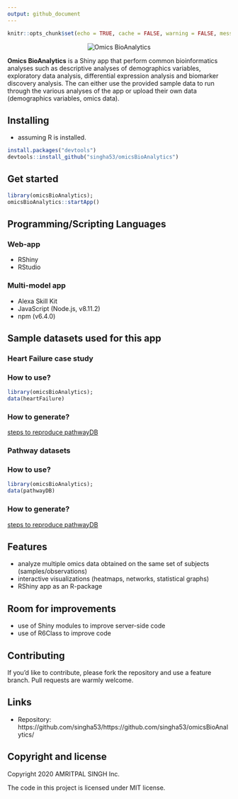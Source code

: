 ```yaml
---
output: github_document
---
```


```r
knitr::opts_chunk$set(echo = TRUE, cache = FALSE, warning = FALSE, message = FALSE)
```

<p align="center">
	<img src="https://github.com/singha53/omicsBioAnalytics/blob/master/inst/extdata/figures/logo.png" width={400} alt="Omics BioAnalytics" />
</p>

**Omics BioAnalytics** is a Shiny app that perform common bioinformatics analyses such as descriptive analyses of demographics variables, exploratory data analysis, differential expression analysis and biomarker discovery analysis. The can either use the provided sample data to run through the various analyses of the app or upload their own data (demographics variables, omics data).

## Installing
- assuming R is installed. 

```r
install.packages("devtools")
devtools::install_github("singha53/omicsBioAnalytics")
```

## Get started

```r
library(omicsBioAnalytics);
omicsBioAnalytics::startApp()
```

## Programming/Scripting Languages
### Web-app
- RShiny
- RStudio

### Multi-model app
- Alexa Skill Kit
- JavaScript (Node.js, v8.11.2)
- npm (v6.4.0) 

## Sample datasets used for this app

### Heart Failure case study

### How to use?

```r
library(omicsBioAnalytics);
data(heartFailure)
```

### How to generate?

[steps to reproduce pathwayDB](https://github.com/singha53/omicsBioAnalytics/blob/master/inst/extdata/caseStudy/caseStudyData.md)


### Pathway datasets

### How to use?

```r
library(omicsBioAnalytics);
data(pathwayDB)
```

### How to generate?

[steps to reproduce pathwayDB](https://github.com/singha53/omicsBioAnalytics/blob/master/inst/extdata/pathwayDB/pathways.md)

## Features

- analyze multiple omics data obtained on the same set of subjects (samples/observations)
- interactive visualizations (heatmaps, networks, statistical graphs)
- RShiny app as an R-package

## Room for improvements

- use of Shiny modules to improve server-side code
- use of R6Class to improve code

## Contributing

If you'd like to contribute, please fork the repository and use a feature
branch. Pull requests are warmly welcome.

## Links

- Repository: https://github.com/singha53/https://github.com/singha53/omicsBioAnalytics/

## Copyright and license

Copyright 2020 AMRITPAL SINGH Inc.

The code in this project is licensed under MIT license.
